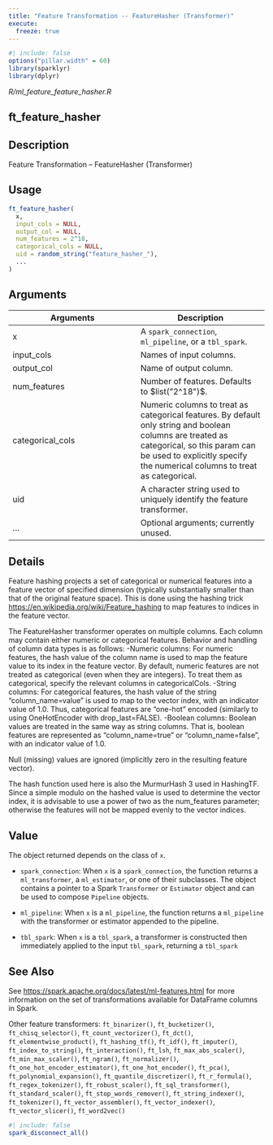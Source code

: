 ```yaml
---
title: "Feature Transformation -- FeatureHasher (Transformer)"
execute:
  freeze: true
---
```


```r
#| include: false
options("pillar.width" = 60)
library(sparklyr) 
library(dplyr)
```

*R/ml_feature_feature_hasher.R*

## ft_feature_hasher

## Description
Feature Transformation -- FeatureHasher (Transformer) 


## Usage
```r
ft_feature_hasher( 
  x, 
  input_cols = NULL, 
  output_col = NULL, 
  num_features = 2^18, 
  categorical_cols = NULL, 
  uid = random_string("feature_hasher_"), 
  ... 
) 
```

## Arguments
|Arguments|Description|
|---|---|
| x | A `spark_connection`, `ml_pipeline`, or a `tbl_spark`. |
| input_cols | Names of input columns. |
| output_col | Name of output column. |
| num_features | Number of features. Defaults to $list("2^18")$. |
| categorical_cols | Numeric columns to treat as categorical features. By default only string and boolean columns are treated as categorical, so this param can be used to explicitly specify the numerical columns to treat as categorical. |
| uid | A character string used to uniquely identify the feature transformer. |
| ... | Optional arguments; currently unused. |

## Details

Feature hashing projects a set of categorical or numerical features into a   feature vector of specified dimension (typically substantially smaller than   that of the original feature space). This is done using the hashing trick   [https://en.wikipedia.org/wiki/Feature_hashing](https://en.wikipedia.org/wiki/Feature_hashing) to map features to indices   in the feature vector. 

  The FeatureHasher transformer operates on multiple columns. Each column may     contain either numeric or categorical features. Behavior and handling of     column data types is as follows: -Numeric columns: For numeric features,     the hash value of the column name is used to map the feature value to its     index in the feature vector. By default, numeric features are not treated     as categorical (even when they are integers). To treat them as categorical,     specify the relevant columns in categoricalCols. -String columns: For      categorical features, the hash value of the string "column_name=value"      is used to map to the vector index, with an indicator value of 1.0.      Thus, categorical features are "one-hot" encoded (similarly to using      OneHotEncoder with drop_last=FALSE). -Boolean columns: Boolean values      are treated in the same way as string columns. That is, boolean features      are represented as "column_name=true" or "column_name=false", with an      indicator value of 1.0. 

 Null (missing) values are ignored (implicitly zero in the resulting feature vector). 

 The hash function used here is also the MurmurHash 3 used in HashingTF. Since a  simple modulo on the hashed value is used to determine the vector index, it is  advisable to use a power of two as the num_features parameter; otherwise the  features will not be mapped evenly to the vector indices. 


## Value

The object returned depends on the class of `x`. 

  

- `spark_connection`: When `x` is a `spark_connection`, the function returns a `ml_transformer`,   a `ml_estimator`, or one of their subclasses. The object contains a pointer to   a Spark `Transformer` or `Estimator` object and can be used to compose   `Pipeline` objects. 

  

- `ml_pipeline`: When `x` is a `ml_pipeline`, the function returns a `ml_pipeline` with   the transformer or estimator appended to the pipeline. 

  

- `tbl_spark`: When `x` is a `tbl_spark`, a transformer is constructed then   immediately applied to the input `tbl_spark`, returning a `tbl_spark`



## See Also

See [https://spark.apache.org/docs/latest/ml-features.html](https://spark.apache.org/docs/latest/ml-features.html) for   more information on the set of transformations available for DataFrame   columns in Spark. 

Other feature transformers:  `ft_binarizer()`, `ft_bucketizer()`, `ft_chisq_selector()`, `ft_count_vectorizer()`, `ft_dct()`, `ft_elementwise_product()`, `ft_hashing_tf()`, `ft_idf()`, `ft_imputer()`, `ft_index_to_string()`, `ft_interaction()`, `ft_lsh`, `ft_max_abs_scaler()`, `ft_min_max_scaler()`, `ft_ngram()`, `ft_normalizer()`, `ft_one_hot_encoder_estimator()`, `ft_one_hot_encoder()`, `ft_pca()`, `ft_polynomial_expansion()`, `ft_quantile_discretizer()`, `ft_r_formula()`, `ft_regex_tokenizer()`, `ft_robust_scaler()`, `ft_sql_transformer()`, `ft_standard_scaler()`, `ft_stop_words_remover()`, `ft_string_indexer()`, `ft_tokenizer()`, `ft_vector_assembler()`, `ft_vector_indexer()`, `ft_vector_slicer()`, `ft_word2vec()`


```r
#| include: false
spark_disconnect_all()
```
